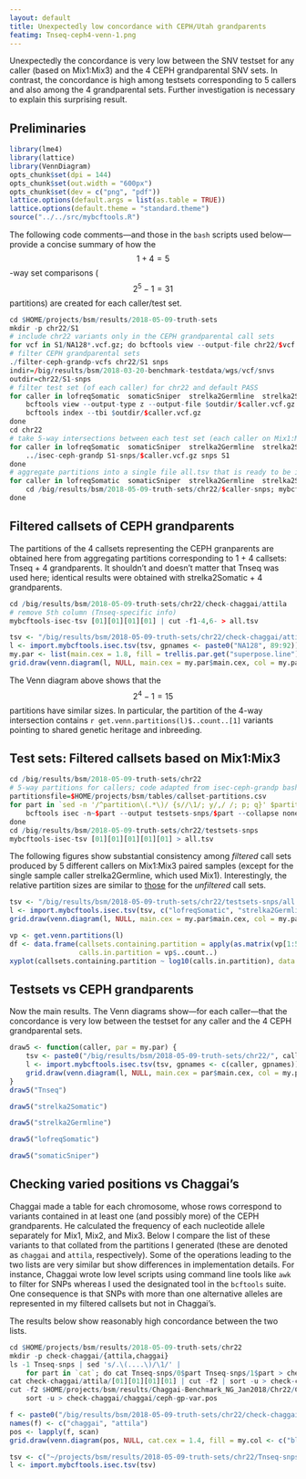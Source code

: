 ```yaml
---
layout: default
title: Unexpectedly low concordance with CEPH/Utah grandparents
featimg: Tnseq-ceph4-venn-1.png
---
```


Unexpectedly the concordance is very low between the SNV testset for any caller (based on Mix1:Mix3) and the 4 CEPH grandparental SNV sets.  In contrast, the concordance is high among testsets corresponding to 5 callers and also among the 4 grandparental sets.  Further investigation is necessary to explain this surprising result.

## Preliminaries

```r
library(lme4)
library(lattice)
library(VennDiagram)
opts_chunk$set(dpi = 144)
opts_chunk$set(out.width = "600px")
opts_chunk$set(dev = c("png", "pdf"))
lattice.options(default.args = list(as.table = TRUE))
lattice.options(default.theme = "standard.theme")
source("../../src/mybcftools.R")
```

The following code comments---and those in the `bash` scripts used below---provide a concise summary of how the $$1 + 4 = 5$$-way set comparisons ($$2^5 - 1 = 31$$ partitions) are created for each caller/test set.

```r
cd $HOME/projects/bsm/results/2018-05-09-truth-sets
mkdir -p chr22/S1
# include chr22 variants only in the CEPH grandparental call sets
for vcf in S1/NA128*.vcf.gz; do bcftools view --output-file chr22/$vcf --output-type z --targets chr22 --apply-filters .,PASS $vcf; done
# filter CEPH grandparental sets
./filter-ceph-grandp-vcfs chr22/S1 snps
indir=/big/results/bsm/2018-03-20-benchmark-testdata/wgs/vcf/snvs
outdir=chr22/S1-snps
# filter test set (of each caller) for chr22 and default PASS
for caller in lofreqSomatic  somaticSniper  strelka2Germline  strelka2Somatic  Tnseq; do
    bcftools view --output-type z --output-file $outdir/$caller.vcf.gz --targets 22 --apply-filters .,PASS $indir/$caller.vcf.gz
    bcftools index --tbi $outdir/$caller.vcf.gz
done
cd chr22
# take 5-way intersections between each test set (each caller on Mix1:Mix3) and the 4 grandparental sets
for caller in lofreqSomatic  somaticSniper  strelka2Germline  strelka2Somatic  Tnseq; do
    ../isec-ceph-grandp S1-snps/$caller.vcf.gz snps S1
done
# aggregate partitions into a single file all.tsv that is ready to be imported to R
for caller in lofreqSomatic  somaticSniper  strelka2Germline  strelka2Somatic  Tnseq; do
    cd /big/results/bsm/2018-05-09-truth-sets/chr22/$caller-snps; mybcftools-isec-tsv [01][01][01][01][01] > all.tsv
done
```

## Filtered callsets of CEPH grandparents

The partitions of the 4 callsets representing the CEPH granparents are obtained here from aggregating partitions corresponding to 1 + 4 callsets: Tnseq + 4 grandparents.  It shouldn't and doesn't matter that Tnseq was used here; identical results were obtained with strelka2Somatic + 4 grandparents.

```r
cd /big/results/bsm/2018-05-09-truth-sets/chr22/check-chaggai/attila
# remove 5th column (Tnseq-specific info)
mybcftools-isec-tsv [01][01][01][01] | cut -f1-4,6- > all.tsv
```

```r
tsv <- "/big/results/bsm/2018-05-09-truth-sets/chr22/check-chaggai/attila/all.tsv"
l <- import.mybcftools.isec.tsv(tsv, gpnames <- paste0("NA128", 89:92))
my.par <- list(main.cex = 1.8, fill = trellis.par.get("superpose.line")$col[1:5], col = "gray", cat.cex = 1.4)
grid.draw(venn.diagram(l, NULL, main.cex = my.par$main.cex, col = my.par$col, fill = my.par$fill[2:5], cat.cex = my.par$cat.cex))
```

The Venn diagram above shows that the $$2^4 - 1 = 15$$ partitions have similar sizes.  In particular, the partition of the 4-way intersection contains `r get.venn.partitions(l)$..count..[1]` variants pointing to shared genetic heritage and inbreeding.

## Test sets: Filtered callsets based on Mix1:Mix3

```r
cd /big/results/bsm/2018-05-09-truth-sets/chr22
# 5-way partitions for callers; code adapted from isec-ceph-grandp bash script
partitionsfile=$HOME/projects/bsm/tables/callset-partitions.csv
for part in `sed -n '/^partition\(.*\)/ {s//\1/; y/,/ /; p; q}' $partitionsfile`; do
    bcftools isec -n~$part --output testsets-snps/$part --collapse none S1-snps/{lofreqSomatic,strelka2Germline,Tnseq,somaticSniper,strelka2Somatic}.vcf.gz
done
cd /big/results/bsm/2018-05-09-truth-sets/chr22/testsets-snps
mybcftools-isec-tsv [01][01][01][01][01] > all.tsv
```

The following figures show substantial consistency among *filtered* call sets produced by 5 different callers on Mix1:Mix3 paired samples (except for the single sample caller strelka2Germline, which used Mix1).  Interestingly, the relative partition sizes are similar to [those]({{ site.baseurl }}{% post_url /projects/bsm/2018-04-08-call-set-concordance %}) for the *unfiltered* call sets.

```r
tsv <- "/big/results/bsm/2018-05-09-truth-sets/chr22/testsets-snps/all.tsv"
l <- import.mybcftools.isec.tsv(tsv, c("lofreqSomatic", "strelka2Germline", "Tnseq", "somaticSniper", "strelka2Somatic"))
grid.draw(venn.diagram(l, NULL, main.cex = my.par$main.cex, col = my.par$col, fill = my.par$fill, cat.cex = my.par$cat.cex))
```

```r
vp <- get.venn.partitions(l)
df <- data.frame(callsets.containing.partition = apply(as.matrix(vp[1:5]), 1, sum),
                 calls.in.partition = vp$..count..)
xyplot(callsets.containing.partition ~ log10(calls.in.partition), data = df, pch = "|", col = "red", grid = TRUE, cex = 2)
```


## Testsets vs CEPH grandparents

Now the main results.  The Venn diagrams show---for each caller---that the concordance is very low between the testset for any caller and the 4 CEPH grandparental sets.

```r
draw5 <- function(caller, par = my.par) {
    tsv <- paste0("/big/results/bsm/2018-05-09-truth-sets/chr22/", caller, "-snps/all.tsv")
    l <- import.mybcftools.isec.tsv(tsv, gpnames <- c(caller, gpnames))
    grid.draw(venn.diagram(l, NULL, main.cex = par$main.cex, col = my.par$col, fill = par$fill, cat.cex = par$cat.cex))
}
draw5("Tnseq")
```

```r
draw5("strelka2Somatic")
```

```r
draw5("strelka2Germline")
```

```r
draw5("lofreqSomatic")
```

```r
draw5("somaticSniper")
```

## Checking varied positions vs Chaggai's

Chaggai made a table for each chromosome, whose rows correspond to variants contained in at least one (and possibly more) of the CEPH grandparents.  He calculated the frequency of each nucleotide allele separately for Mix1, Mix2, and Mix3.  Below I compare the list of these variants to that collated from the partitions I generated (these are denoted as `chaggai` and `attila`, respectively).  Some of the operations leading to the two lists are very similar but show differences in implementation details.  For instance, Chaggai wrote low level scripts using command line tools like `awk` to filter for SNPs whereas I used the designated tool in the `bcftools` suite.  One consequence is that SNPs with more than one alternative alleles are represented in my filtered callsets but not in Chaggai's.

The results below show reasonably high concordance between the two lists.

```r
cd $HOME/projects/bsm/results/2018-05-09-truth-sets/chr22
mkdir -p check-chaggai/{attila,chaggai}
ls -1 Tnseq-snps | sed 's/.\(....\)/\1/' |
    for part in `cat`; do cat Tnseq-snps/0$part Tnseq-snps/1$part > check-chaggai/attila/$part; done
cat check-chaggai/attila/[01][01][01][01] | cut -f2 | sort -u > check-chaggai/attila/ceph-gp-var.pos
cut -f2 $HOME/projects/bsm/results/Chaggai-Benchmark_NG_Jan2018/Chr22/Chr22.Final.output.txt |
    sort -u > check-chaggai/chaggai/ceph-gp-var.pos
```

```r
f <- paste0("/big/results/bsm/2018-05-09-truth-sets/chr22/check-chaggai/", c("chaggai", "attila"), "/ceph-gp-var.pos")
names(f) <- c("chaggai", "attila")
pos <- lapply(f, scan)
grid.draw(venn.diagram(pos, NULL, cat.cex = 1.4, fill = my.col <- c("blue", "red"), cat.col = my.col))
```

```r
tsv <- c("~/projects/bsm/results/2018-05-09-truth-sets/chr22/Tnseq-snps/all.tsv")
l <- import.mybcftools.isec.tsv(tsv)
```
